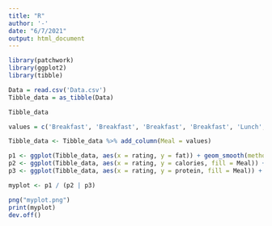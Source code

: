 ```yaml
---
title: "R"
author: '-'
date: "6/7/2021"
output: html_document
---
```


```r
library(patchwork)
library(ggplot2)
library(tibble)
```


```r
Data = read.csv('Data.csv')
Tibble_data = as_tibble(Data)
```

```r
Tibble_data
```

```r
values = c('Breakfast', 'Breakfast', 'Breakfast', 'Breakfast', 'Lunch', 'Lunch', 'Lunch', 'Lunch', 'Dinner', 'Dinner', 'Dinner', 'Dinner')
```



```r
Tibble_data <- Tibble_data %>% add_column(Meal = values) 
```





```r
p1 <- ggplot(Tibble_data, aes(x = rating, y = fat)) + geom_smooth(method = 'loess' , fill = 'lightblue', formula = 'y ~ x')
p2 <- ggplot(Tibble_data, aes(x = rating, y = calories, fill = Meal)) + geom_boxplot(size = 0.25) + theme(legend.position="none")
p3 <- ggplot(Tibble_data, aes(x = rating, y = protein, fill = Meal)) + geom_col(width = 0.5)  + coord_polar(theta = 'y')

myplot <- p1 / (p2 | p3) 
```

```r
png("myplot.png")
print(myplot)
dev.off()
```


